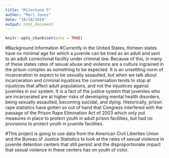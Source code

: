 ```yaml
---
title: "Milestone 5"
author: "Mari Jones"
date: "10/18/2019"
output: html_document
---
```


```r
knitr::opts_chunk$set(echo = TRUE)
```

#Background Information
#Currently in the United States, thirteen states have no minimal age for which a juvenile can be tried as an adult and sent to an adult correctional facility under criminal law. Because of this, in many of these states rates of sexual abuse and violence are a culture ingrained in the prison complex as something to be expected. It is an unsettling norm of incarceration to expect to be sexually assaulted, but when we talk about incarceration and criminal injustices the conversation tends to stop at injustices that affect adult populations, and not the injustices against juveniles in our system. It is a fact of the justice system that juveniles who are incarcerated are at higher risks of developing mental health disorders, being sexually assaulted, becoming suicidal, and dying. Historically, prison rape statistics have gotten so out of hand that Congress interfered with the passage of the Prison Rape Elimination Act of 2003 which only put measures in place to protect youth in adult prison facilities, but had no provisions to protect youth in juvenile facilities. 

#This project is going to use data from the American Civil Liberties Union and the Bureau of Justice Statistics to look at the rates of sexual violence in juvenile detention centers that still persist and the disproportionate impact that sexual violence in these centers has on youth of color. 